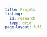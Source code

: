 ```yaml
---
title: Projets
listing:
  id: research
  type: grid
page-layout: full
---
```

<!-- <style> -->
<!--   body { -->
<!--   background-image: url('images/chalkboard_sm.jpg'); -->
<!--   background-size: cover; -->
<!--   background-repeat: no-repeat; -->
<!-- } -->

<!-- </style> -->